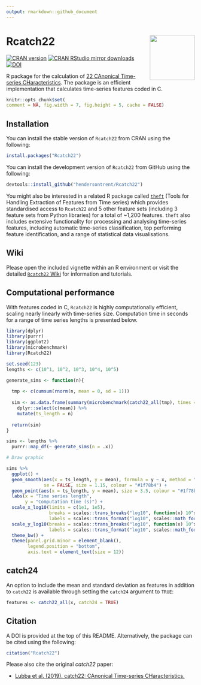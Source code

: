 ```yaml
---
output: rmarkdown::github_document
---
```


# Rcatch22 <img src="man/figures/logo.png" align="right" width="120" />

[![CRAN version](https://www.r-pkg.org/badges/version/Rcatch22)](https://www.r-pkg.org/pkg/Rcatch22)
[![CRAN RStudio mirror downloads](https://cranlogs.r-pkg.org/badges/Rcatch22)](https://www.r-pkg.org/pkg/Rcatch22)
[![DOI](https://zenodo.org/badge/353530083.svg)](https://zenodo.org/badge/latestdoi/353530083)

R package for the calculation of [22 CAnonical Time-series CHaracteristics](https://github.com/DynamicsAndNeuralSystems/catch22). The package is an efficient implementation that calculates time-series features coded in C.

```r
knitr::opts_chunk$set(
comment = NA, fig.width = 7, fig.height = 5, cache = FALSE)
```

## Installation

You can install the stable version of `Rcatch22` from CRAN using the following:

```r
install.packages("Rcatch22")
```

You can install the development version of `Rcatch22` from GitHub using the following:

```r
devtools::install_github("hendersontrent/Rcatch22")
```

You might also be interested in a related R package called [`theft`](https://github.com/hendersontrent/theft) (Tools for Handling Extraction of Features from Time series) which provides standardised access to `Rcatch22` and 5 other feature sets (including 3 feature sets from Python libraries) for a total of ~1,200 features. `theft` also includes extensive functionality for processing and analysing time-series features, including automatic time-series classification, top performing feature identification, and a range of statistical data visualisations.

## Wiki

Please open the included vignette within an R environment or visit the detailed [`Rcatch22` Wiki](https://time-series-features.gitbook.io/catch22/r) for information and tutorials.

## Computational performance

With features coded in C, `Rcatch22` is highly computationally efficient, scaling nearly linearly with time-series size. Computation time in seconds for a range of time series lengths is presented below.

```r
library(dplyr)
library(purrr)
library(ggplot2)
library(microbenchmark)
library(Rcatch22)

set.seed(123)
lengths <- c(10^1, 10^2, 10^3, 10^4, 10^5)

generate_sims <- function(n){
  
  tmp <- c(cumsum(rnorm(n, mean = 0, sd = 1)))
  
  sim <- as.data.frame(summary(microbenchmark(catch22_all(tmp), times = 10, unit = "s"))) %>%
    dplyr::select(c(mean)) %>%
    mutate(ts_length = n)
  
  return(sim)
}

sims <- lengths %>%
  purrr::map_df(~ generate_sims(n = .x))
```

```r
# Draw graphic

sims %>%
  ggplot() +
  geom_smooth(aes(x = ts_length, y = mean), formula = y ~ x, method = "lm", 
              se = FALSE, size = 1.15, colour = "#1f78b4") +
  geom_point(aes(x = ts_length, y = mean), size = 3.5, colour = "#1f78b4") +
  labs(x = "Time series length",
       y = "Computation time (s)") +
  scale_x_log10(limits = c(1e1, 1e5),
                breaks = scales::trans_breaks("log10", function(x) 10^x),
                labels = scales::trans_format("log10", scales::math_format(10^.x))) +
  scale_y_log10(breaks = scales::trans_breaks("log10", function(x) 10^x),
                labels = scales::trans_format("log10", scales::math_format(10^.x))) +
  theme_bw() +
  theme(panel.grid.minor = element_blank(),
        legend.position = "bottom",
        axis.text = element_text(size = 12))
```

## catch24

An option to include the mean and standard deviation as features in addition to `catch22` is available through setting the `catch24` argument to `TRUE`:

```r
features <- catch22_all(x, catch24 = TRUE)
```

## Citation

A DOI is provided at the top of this README. Alternatively, the package can be cited using the following:

```r
citation("Rcatch22")
```

Please also cite the original *catch22* paper:

* [Lubba et al. (2019). catch22: CAnonical Time-series CHaracteristics.](https://link.springer.com/article/10.1007/s10618-019-00647-x/)
